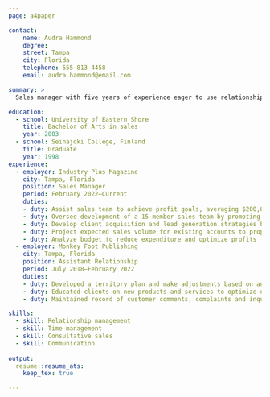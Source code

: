 ```yaml
---
page: a4paper

contact:
    name: Audra Hammond
    degree:
    street: Tampa
    city: Florida
    telephone: 555-813-4458 
    email: audra.hammond@email.com

summary: >
  Sales manager with five years of experience eager to use relationship management, organizational and research skills to optimize sales strategies.

education:
  - school: University of Eastern Shore
    title: Bachelor of Arts in sales
    year: 2003
  - school: Seinäjoki College, Finland
    title: Graduate
    year: 1998
experience:
  - employer: Industry Plus Magazine
    city: Tampa, Florida
    position: Sales Manager
    period: February 2022–Current
    duties:
    - duty: Assist sales team to achieve profit goals, averaging $200,000 in annual client revenue
    - duty: Oversee development of a 15-member sales team by promoting results-driven strategies
    - duty: Develop client acquisition and lead generation strategies by conducting market research
    - duty: Project expected sales volume for existing accounts to properly allocate budget
    - duty: Analyze budget to reduce expenditure and optimize profits
  - employer: Monkey Foot Publishing
    city: Tampa, Florida
    position: Assistant Relationship
    period: July 2018–February 2022
    duties:
    - duty: Developed a territory plan and make adjustments based on analysis of competitor behavior
    - duty: Educated clients on new products and services to optimize upselling tactics
    - duty: Maintained record of customer comments, complaints and inquiries

skills:
  - skill: Relationship management
  - skill: Time management
  - skill: Consultative sales
  - skill: Communication
     
output:
  resume::resume_ats:
    keep_tex: true

---
```



